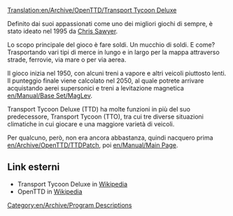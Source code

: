 [[Translation:en/Archive/OpenTTD/Transport Tycoon Deluxe]]

Definito dai suoi appassionati come uno dei migliori giochi di sempre, è stato ideato nel 1995 da [http://www.chrissawyer.com Chris Sawyer].

Lo scopo principale del gioco è fare soldi. Un mucchio di soldi. E come? Trasportando vari tipi di merce in lungo e in largo per la mappa attraverso strade, ferrovie, via mare o per via aerea.

Il gioco inizia nel 1950, con alcuni treni a vapore e altri veicoli piuttosto lenti. Il punteggio finale viene calcolato nel 2050, al quale potrete arrivare acquistando aerei supersonici e treni a levitazione magnetica [[en/Manual/Base Set/MagLev]].

Transport Tycoon Deluxe (TTD) ha molte funzioni in più del suo predecessore, Transport Tycoon (TTO), tra cui tre diverse situazioni climatiche in cui giocare e una maggiore varietà di veicoli.

Per qualcuno, però, non era ancora abbastanza, quindi nacquero prima  [[en/Archive/OpenTTD/TTDPatch]], poi [[en/Manual/Main Page]].

==Link esterni==
* Transport Tycoon Deluxe in [https://www.wikipedia.org/wiki/Transport_Tycoon Wikipedia]
* OpenTTD in [https://www.wikipedia.org/wiki/OpenTTD Wikipedia]
[[Category:en/Archive/Program Descriptions]]